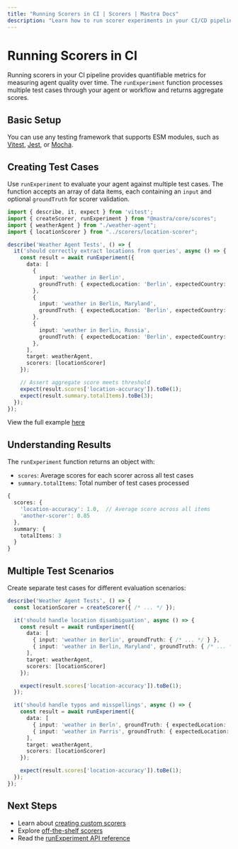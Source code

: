 ```yaml
---
title: "Running Scorers in CI | Scorers | Mastra Docs"
description: "Learn how to run scorer experiments in your CI/CD pipeline using the runExperiment function."
---
```


# Running Scorers in CI

Running scorers in your CI pipeline provides quantifiable metrics for measuring agent quality over time. The `runExperiment` function processes multiple test cases through your agent or workflow and returns aggregate scores.

## Basic Setup

You can use any testing framework that supports ESM modules, such as [Vitest](https://vitest.dev/), [Jest](https://jestjs.io/), or [Mocha](https://mochajs.org/).

## Creating Test Cases

Use `runExperiment` to evaluate your agent against multiple test cases. The function accepts an array of data items, each containing an `input` and optional `groundTruth` for scorer validation.

```typescript copy showLineNumbers title="src/mastra/agents/weather-agent.test.ts"
import { describe, it, expect } from 'vitest';
import { createScorer, runExperiment } from "@mastra/core/scores";
import { weatherAgent } from "./weather-agent";
import { locationScorer } from "../scorers/location-scorer";

describe('Weather Agent Tests', () => {
  it('should correctly extract locations from queries', async () => {
    const result = await runExperiment({
      data: [
        {
          input: 'weather in Berlin',
          groundTruth: { expectedLocation: 'Berlin', expectedCountry: 'DE' }
        },
        {
          input: 'weather in Berlin, Maryland',
          groundTruth: { expectedLocation: 'Berlin', expectedCountry: 'US' }
        },
        {
          input: 'weather in Berlin, Russia',
          groundTruth: { expectedLocation: 'Berlin', expectedCountry: 'RU' }
        },
      ],
      target: weatherAgent,
      scorers: [locationScorer]
    });

    // Assert aggregate score meets threshold
    expect(result.scores['location-accuracy']).toBe(1);
    expect(result.summary.totalItems).toBe(3);
  });
});
```

View the full example [here](/examples/scorers/running-in-ci)

## Understanding Results

The `runExperiment` function returns an object with:

- `scores`: Average scores for each scorer across all test cases
- `summary.totalItems`: Total number of test cases processed

```typescript
{
  scores: {
    'location-accuracy': 1.0,  // Average score across all items
    'another-scorer': 0.85
  },
  summary: {
    totalItems: 3
  }
}
```

## Multiple Test Scenarios

Create separate test cases for different evaluation scenarios:

```typescript copy showLineNumbers title="src/mastra/agents/weather-agent.test.ts"
describe('Weather Agent Tests', () => {
  const locationScorer = createScorer({ /* ... */ });

  it('should handle location disambiguation', async () => {
    const result = await runExperiment({
      data: [
        { input: 'weather in Berlin', groundTruth: { /* ... */ } },
        { input: 'weather in Berlin, Maryland', groundTruth: { /* ... */ } },
      ],
      target: weatherAgent,
      scorers: [locationScorer]
    });

    expect(result.scores['location-accuracy']).toBe(1);
  });

  it('should handle typos and misspellings', async () => {
    const result = await runExperiment({
      data: [
        { input: 'weather in Berln', groundTruth: { expectedLocation: 'Berlin', expectedCountry: 'DE' } },
        { input: 'weather in Parris', groundTruth: { expectedLocation: 'Paris', expectedCountry: 'FR' } },
      ],
      target: weatherAgent,
      scorers: [locationScorer]
    });

    expect(result.scores['location-accuracy']).toBe(1);
  });
});
```

## Next Steps

- Learn about [creating custom scorers](/docs/scorers/custom-scorers)
- Explore [off-the-shelf scorers](/docs/scorers/off-the-shelf-scorers)
- Read the [runExperiment API reference](/docs/reference/scorers/run-experiment)
